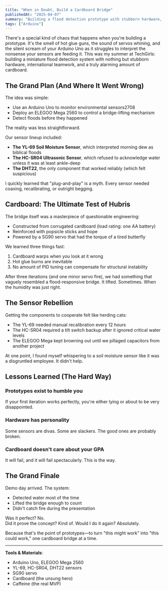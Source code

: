 ```yaml
---
title: "When in Doubt, Build a Cardboard Bridge"
publishedAt: "2025-04-07"
summary: "Building a flood detection prototype with stubborn hardware, international teamwork, and alarming amounts of cardboard."
tags: ["Arduino"]
---
```


There's a special kind of chaos that happens when you're building a prototype. It's the smell of hot glue guns, the sound of servos whining, and the silent scream of your Arduino Uno as it struggles to interpret the nonsense your sensors are feeding it. This was my summer at TechGirls: building a miniature flood detection system with nothing but stubborn hardware, international teamwork, and a truly alarming amount of cardboard.

## The Grand Plan (And Where It Went Wrong)

The idea was simple:

- Use an Arduino Uno to monitor environmental sensors2708
- Deploy an ELEGOO Mega 2560 to control a bridge-lifting mechanism
- Detect floods before they happened

The reality was less straightforward.

Our sensor lineup included:

- **The YL-69 Soil Moisture Sensor**, which interpreted morning dew as biblical floods
- **The HC-SR04 Ultrasonic Sensor**, which refused to acknowledge water unless it was at least ankle-deep
- **The DHT22**, the only component that worked reliably (which felt suspicious)

I quickly learned that "plug-and-play" is a myth. Every sensor needed coaxing, recalibrating, or outright begging.

## Cardboard: The Ultimate Test of Hubris

The bridge itself was a masterpiece of questionable engineering:

- Constructed from corrugated cardboard (load rating: one AA battery)
- Reinforced with popsicle sticks and hope
- Powered by a SG90 servo that had the torque of a tired butterfly

We learned three things fast:

1. Cardboard warps when you look at it wrong
2. Hot glue burns are inevitable
3. No amount of PID tuning can compensate for structural instability

After three iterations (and one minor servo fire), we had something that vaguely resembled a flood-responsive bridge. It lifted. Sometimes. When the humidity was just right.

## The Sensor Rebellion

Getting the components to cooperate felt like herding cats:

- The YL-69 needed manual recalibration every 12 hours
- The HC-SR04 required a tilt switch backup after it ignored critical water levels
- The ELEGOO Mega kept browning out until we pillaged capacitors from another project

At one point, I found myself whispering to a soil moisture sensor like it was a disgruntled employee. It didn't help.

## Lessons Learned (The Hard Way)

### Prototypes exist to humble you
If your first iteration works perfectly, you're either lying or about to be very disappointed.

### Hardware has personality
Some sensors are divas. Some are slackers. The good ones are probably broken.

### Cardboard doesn't care about your GPA
It will fail, and it will fail spectacularly. This is the way.

## The Grand Finale

Demo day arrived. The system:

- Detected water most of the time
- Lifted the bridge enough to count
- Didn't catch fire during the presentation

Was it perfect? No.  
Did it prove the concept? Kind of.
Would I do it again? Absolutely.

Because that's the point of prototypes—to turn "this might work" into "this could work," one cardboard bridge at a time.

---

**Tools & Materials**:

- Arduino Uno, ELEGOO Mega 2560
- YL-69, HC-SR04, DHT22 sensors
- SG90 servo
- Cardboard (the unsung hero)
- Caffeine (the real MVP)
